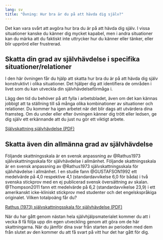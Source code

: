 ```yaml
---
lang: sv
title: "Övning: Hur bra är du på att hävda dig själv?"
---
```


Det kan vara svårt att avgöra hur bra du är på att hävda dig själv. I
vissa situationer kanske du känner dig mycket kapabel, men i andra
situationer kan du märka att du faktiskt inte uttrycker hur du känner
eller tänker, eller blir upprörd eller frustrerad.

## Skatta din grad av självhävdelse i specifika situationer/relationer

I den här övningen får du hjälp att skatta hur bra du är på att hävda
dig själv konstruktivt i olika situationer. Det hjälper dig att
identifiera de områden i livet som du kan utveckla din
självhävdelseförmåga i. 

Lägg den tid du behöver på att fylla i arbetsbladet, även om det kan kännas
jobbigt att ta ställning till så många olika kombinationer av situationer och
relationer. Du kommer ha igen arbetet när det blir dags att utvärdera dina
framsteg. Om du under eller efter övningen känner dig trött eller ledsen, ge dig
själv ett erkännande att du just nu gör ett viktigt arbete.

::: {.content-visible when-format="html"}
[Självskattning självhävdelse (PDF)](forms/100respekt-skattning-situation-relation.pdf){.form}
:::
\xqrform{Självskattning självhävdelse (PDF)}{forms/100respekt-skattning-situation-relation.pdf}

## Skatta även din allmänna grad av självhävdelse

Följande skattningsskala är en svensk anpassning av @Rathus1973 självskattningsskala för självhävdelse i allmänhet. Följande skattningsskala är en svensk anpassning av @Rathus1973 självskattningsskala för självhävdelse i allmänhet. I en studie fann @GUSTAFSON1992 ett medelvärde på 4,0 respektive 4,1 (standardavvikelse 6,0 för båda) i två svenska stickprov med en ej publicerad svensk översättning av skalan. @Thompson2011 fann ett medelvärde på 6,2 (standardavvikelse 23,9) i ett amerikanskt icke-kliniskt stickprov med studenter och det engelskspråkiga originalet. Vilken totalpoäng får du?

::: {.content-visible when-format="html"}
[Rathus (1973) självskattningsskala för
självhävdelse (PDF)](forms/100respekt-Rathus-svenska.pdf)
:::
\xqrform{Rathus (1973) självskattningsskala för
självhävdelse (PDF)}{forms/100respekt-Rathus-svenska.pdf}

När du har gått genom nästan hela självhjälpsmaterialet kommer du att i vecka 8 få följa upp din egen
utveckling genom att göra om de här skattningarna. När du jämför dina svar från starten av perioden med
dem från slutet av den kommer du att få svart på vitt hur det har gått för dig.
